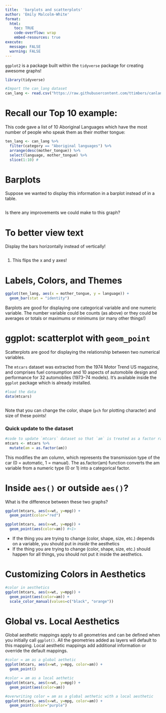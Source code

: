 ```yaml
---
title:  'barplots and scatterplots'
author: 'Emily Malcolm-White'
format:
  html: 
    toc: TRUE
    code-overflow: wrap
    embed-resources: true
execute: 
  message: FALSE
  warning: FALSE
---
```


`ggplot2` is a package built within the `tidyverse` package for creating awesome graphs! 


```r
library(tidyverse)
```

```r
#Import the can_lang dataset 
can_lang <- read.csv("https://raw.githubusercontent.com/ttimbers/canlang/master/inst/extdata/can_lang.csv")
```

# Recall our Top 10 example: 

This code gave a list of 10 Aboriginal Languages which have the most number of people who speak them as their mother tongue: 

```r
ten_lang <- can_lang %>%  
  filter(category == "Aboriginal languages") %>% 
  arrange(desc(mother_tongue)) %>% 
  select(language, mother_tongue) %>%  
  slice(1:10) #
```



# Barplots

Suppose we wanted to display this information in a barplot instead of in a table. 

```r
 
```


Is there any improvements we could make to this graph? 

# To better view text

Display the bars horizontally instead of vertically! 

```r

```

1. This flips the x and y axes! 

# Labels, Colors, and Themes


```r
ggplot(ten_lang, aes(x = mother_tongue, y = language)) +
  geom_bar(stat = "identity") 
```


:::callout-tip
Barplots are good for displaying one categorical variable and one numeric variable. The number variable could be counts (as above) or they could be averages or totals or maximums or minimums (or many other things!)
:::

# ggplot: scatterplot with `geom_point`

:::callout-tip
Scatterplots are good for displaying the relationship between two numerical variables. 
:::

The `mtcars` dataset was extracted from the 1974 Motor Trend US magazine, and comprises fuel consumption and 10 aspects of automobile design and performance for 32 automobiles (1973–74 models). It's available inside the `ggplot` package which is already installed. 

```r
#load the data
data(mtcars)
```

```r

```


Note that you can change the color, shape (`pch` for plotting character) and size of these points! 

### Quick update to the dataset

```r
#code to update `mtcars` dataset so that `am` is treated as a factor rather than a continuous numeric variable
mtcars <- mtcars %>%  
  mutate(am = as.factor(am)) 
```

This modifies the am column, which represents the transmission type of the car (0 = automatic, 1 = manual). The as.factor(am) function converts the am variable from a numeric type (0 or 1) into a categorical factor.

# Inside `aes()` or outside `aes()`?

What is the difference between these two graphs? 

```r

ggplot(mtcars, aes(x=wt, y=mpg)) +
  geom_point(color="red") 
```



```r

ggplot(mtcars, aes(x=wt, y=mpg)) +
  geom_point(aes(color=am)) #<1>
```



:::callout-tip
- If the thing you are trying to change (color, shape, size, etc.) depends on a variable, you should put in *inside* the aesthetics
- If the thing you are trying to change (color, shape, size, etc.) should happen for all things, you should not put it inside the aesthetics. 
:::

# Customizing Colors in Aesthetics

```r
#color in aesthetics
ggplot(mtcars, aes(x=wt, y=mpg)) +
  geom_point(aes(color=am)) +
  scale_color_manual(values=c("black", "orange")) 
```



# Global vs. Local Aesthetics 

Global aesthetic mappings apply to all geometries and can be defined when you initially call `ggplot()`. All the geometries added as layers will default to this mapping. Local aesthetic mappings add additional information or override the default mappings.

```r
#color = am as a global aethetic
ggplot(mtcars, aes(x=wt, y=mpg, color=am)) +
  geom_point()
```

```r
#color = am as a local aethetic
ggplot(mtcars, aes(x=wt, y=mpg)) +
  geom_point(aes(color=am))
```

```r
#overwriting color = am as a global aethetic with a local aesthetic
ggplot(mtcars, aes(x=wt, y=mpg, color=am)) +
  geom_point(color="purple")
```